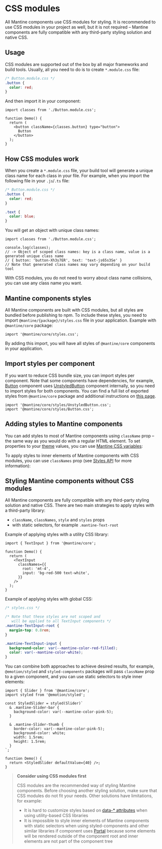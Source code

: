 

# CSS modules

All Mantine components use CSS modules for styling.
It is recommended to use CSS modules in your project as well, but it is not required –
Mantine components are fully compatible with any third-party styling solution and native CSS.

## Usage

CSS modules are supported out of the box by all major frameworks and build tools. Usually, all you need
to do is to create `*.module.css` file:

```css
/* Button.module.css */
.button {
  color: red;
}
```

And then import it in your component:

```tsx
import classes from './Button.module.css';

function Demo() {
  return (
    <button className={classes.button} type="button">
      Button
    </button>
  );
}
```

## How CSS modules work

When you create a `*.module.css` file, your build tool will generate a unique class name for each class in your file.
For example, when you import the following file in your `.js`/`.ts` file:

```css
/* Button.module.css */
.button {
  color: red;
}

.text {
  color: blue;
}
```

You will get an object with unique class names:

```tsx
import classes from './Button.module.css';

console.log(classes);
// -> Object of scoped class names: key is a class name, value is a generated unique class name
// { button: 'button-Xh3s7ER', text: 'text-js65s3Se' }
// Note that generated class names may vary depending on your build tool
```

With CSS modules, you do not need to worry about class name collisions, you can use any class name you want.

## Mantine components styles

All Mantine components are built with CSS modules, but all styles are bundled before publishing to npm.
To include these styles, you need to import `@mantine/{package}/styles.css` file in your application.
Example with `@mantine/core` package:

```tsx
import '@mantine/core/styles.css';
```

By adding this import, you will have all styles of `@mantine/core` components in your application.

## Import styles per component

If you want to reduce CSS bundle size, you can import styles per component. Note that some components
have dependencies, for example, [Button](/core/button) component uses [UnstyledButton](/core/unstyled-button)
component internally, so you need to import styles for both components. You can find a full list of
exported styles from `@mantine/core` package and additional instructions on [this page](/styles/css-files-list).

```tsx
import '@mantine/core/styles/UnstyledButton.css';
import '@mantine/core/styles/Button.css';
```

## Adding styles to Mantine components

You can add styles to most of Mantine components using `className` prop
– the same way as you would do with a regular HTML element.
To set properties to your [theme](/theming/theme-object) values, you can use [Mantine CSS variables](/styles/css-variables):

<Demo data={StylesDemos.className} />

To apply styles to inner elements of Mantine components with CSS modules, you can use `classNames` prop
(see [Styles API](/styles/styles-api) for more information):

<Demo data={StylesDemos.classNames} />

## Styling Mantine components without CSS modules

All Mantine components are fully compatible with any third-party styling solution and native CSS.
There are two main strategies to apply styles with a third-party library:

- `className`, `classNames`, `style` and `styles` props
- with static selectors, for example `.mantine-Text-root`

Example of applying styles with a utility CSS library:

```tsx
import { TextInput } from '@mantine/core';

function Demo() {
  return (
    <TextInput
      classNames={{
        root: 'mt-4',
        input: 'bg-red-500 text-white',
      }}
    />
  );
}
```

Example of applying styles with global CSS:

```css
/* styles.css */

/* Note that these styles are not scoped and
   will be applied to all TextInput components */
.mantine-TextInput-root {
  margin-top: 0.8rem;
}

.mantine-TextInput-input {
  background-color: var(--mantine-color-red-filled);
  color: var(--mantine-color-white);
}
```

You can combine both approaches to achieve desired results, for example,
`@emotion/styled` and `styled-components` packages will pass `className` prop to
a given component, and you can use static selectors to style inner elements:

```tsx
import { Slider } from '@mantine/core';
import styled from '@emotion/styled';

const StyledSlider = styled(Slider)`
  & .mantine-Slider-bar {
    background-color: var(--mantine-color-pink-5);
  }

  & .mantine-Slider-thumb {
    border-color: var(--mantine-color-pink-5);
    background-color: white;
    width: 1.5rem;
    height: 1.5rem;
  }
`;

function Demo() {
  return <StyledSlider defaultValue={40} />;
}
```

> **Consider using CSS modules first**
>
> CSS modules are the recommended way of styling Mantine components.
> Before choosing another styling solution, make sure that CSS modules do not fit your needs.
> Other solutions have limitations, for example:
>
> - It is hard to customize styles based on [data-\* attributes](/styles/data-attributes) when using utility-based CSS libraries
> - It is impossible to style inner elements of Mantine components with static selectors when using styled-components and other similar libraries if component uses [Portal](/core/portal) because some elements will be rendered outside of the component root and inner elements are not part of the component tree
